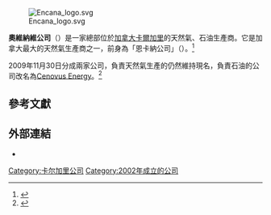 {{Infobox company
| name = Ovintiv Inc.
| logo = [[File:Ovintiv_logo.png|frameless]]
| caption = 
| type = [[上市公司|上市公司]]
| traded_as = {{Tsx|ECA}}<br/>{{nyse|ECA}}<br/>[[S&P/TSX_60|S&P/TSX 60 Component]]
| fate = 
| predecessor = 
| successor = 
| foundation = {{Start date|2002}}
| founder = 
| defunct = <!-- {{End date|YYYY|MM|DD}} -->
| location_city = [[亞伯達省|亞伯達省]][[卡爾加里|卡爾加里]]
| location_country = [[加拿大|加拿大]]
| locations = 
| area_served = 
| key_people = David P. O'Brien (Chairman of the Board)<ref name=EncanaLeadeship>{{cite web |url=http://www.encana.com/about/leadership/randy-eresman.html |title=Encana Leadership |publisher=Encana |date=January 2013 |deadurl=yes |archiveurl=https://web.archive.org/web/20130115003106/http://encana.com/about/leadership/randy-eresman.html |archivedate=2013-01-15 |access-date=2013-11-30 }}</ref>
| industry = 石油和天然氣公司
| products = [[天然氣|天然氣]]、[[石油|石油]]和[[液化氣|液化氣]]
| services = 
| revenue = {{profit}} US$84.67億（2011）<ref name=FS>{{Cite web |url=http://www.encana.com/pdf/investors/financial/annual-reports/2011/annual-report-2011.pdf |title=2011 Annual Report |access-date=2013-11-30 |archive-url=https://web.archive.org/web/20130117234811/http://encana.com/pdf/investors/financial/annual-reports/2011/annual-report-2011.pdf |archive-date=2013-01-17 |dead-url=yes }}</ref>
| operating_income = 
| net_income = 
| assets = US$145億<ref name=Encana2013>{{cite web
 |url         = https://research.tdwaterhouse.ca/research/public/Markets/CommoditiesNews?documentKey=1314-L2N0AJFPD-1
 |title       = Encana shares edge lower after CEO suddenly resigns
 |date        = January 14, 2013
 |publisher   = TD Waterhouse
 |location    = Calgary, AB
 |accessdate  = February 1, 2013
 |deadurl     = yes
 |archiveurl  = https://web.archive.org/web/20130723013150/https://research.tdwaterhouse.ca/research/public/Markets/CommoditiesNews?documentKey=1314-L2N0AJFPD-1
 |archivedate = 2013年7月23日
}}</ref>
| equity = 
| owner = 
| num_employees = 
| parent = 
| divisions = 
| subsid = 
| homepage = {{URL|www.ovintiv.com}}
| footnotes = 
| intl = 
| former_name = Encana Corporation<br>恩卡納
}}
[[File:Encana_logo.svg|thumb]]

'''奧維納維公司'''（{{lang-en|Ovintiv Inc.}}）是一家總部位於[[加拿大|加拿大]][[卡爾加里|卡爾加里]]的天然氣、石油生產商。它是加拿大最大的天然氣生產商之一，前身為「恩卡納公司」（{{lang-en|Encana Corporation}}）。<ref name=EncanaPetrochina>{{cite news
 |url         = http://www.china.ualberta.ca/en/In%20the%20News/2012/December/EncanasPetroChinaPartnershipMayBeFirstofMany.aspx
 |title       = Encanas PetroChina Partnership May Be First of Many
 |author      = Rebecca Penty
 |publisher   = China Institute, University of Alberta
 |location    = Edmonton, AB
 |date        = December 17, 2012
 |accessdate  = February 1, 2013
 |deadurl     = yes
 |archiveurl  = https://web.archive.org/web/20131203074120/http://www.china.ualberta.ca/en/In%20the%20News/2012/December/EncanasPetroChinaPartnershipMayBeFirstofMany.aspx
 |archivedate = 2013年12月3日
}}</ref>

2009年11月30日分成兩家公司，負責天然氣生產的仍然維持現名，負責石油的公司改名為[[Cenovus_Energy|Cenovus Energy]]。<ref>{{cite news | url=http://www.thestar.com/Business/article/424300 | work=The Star | location=Toronto | title=EnCana announces dividing into two companies | date=2008-05-11 | accessdate=2010-05-02 | archive-date=2012-10-15 | archive-url=https://web.archive.org/web/20121015104228/http://www.thestar.com/Business/article/424300 | dead-url=no }}</ref>

==參考文獻==
{{Reflist}}

==外部連結==
*{{official website|www.encana.com}}

{{S&P/TSX 60}}

{{Authority control}}
[[Category:卡尔加里公司|Category:卡尔加里公司]]
[[Category:2002年成立的公司|Category:2002年成立的公司]]
